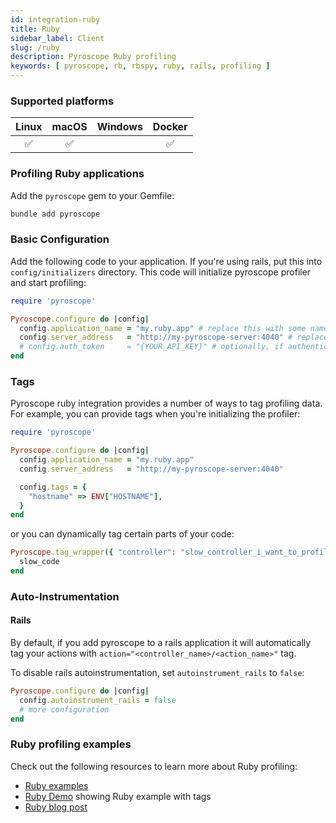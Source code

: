 ```yaml
---
id: integration-ruby
title: Ruby
sidebar_label: Client
slug: /ruby
description: Pyroscope Ruby profiling
keywords: [ pyroscope, rb, rbspy, ruby, rails, profiling ]
---
```





### Supported platforms

| Linux | macOS | Windows | Docker |
|:-----:|:-----:|:-------:|:------:|
|   ✅  |   ✅  |         |   ✅   |

### Profiling Ruby applications

Add the `pyroscope` gem to your Gemfile:

```bash
bundle add pyroscope
```

### Basic Configuration

Add the following code to your application. If you're using rails, put this into `config/initializers` directory. This code will initialize pyroscope profiler and start profiling:

```ruby
require 'pyroscope'

Pyroscope.configure do |config|
  config.application_name = "my.ruby.app" # replace this with some name for your application
  config.server_address   = "http://my-pyroscope-server:4040" # replace this with the address of your pyroscope server
  # config.auth_token     = "{YOUR_API_KEY}" # optionally, if authentication is enabled, specify the API key
end
```

### Tags

Pyroscope ruby integration provides a number of ways to tag profiling data. For example, you can provide tags when you're initializing the profiler:

```ruby
require 'pyroscope'

Pyroscope.configure do |config|
  config.application_name = "my.ruby.app"
  config.server_address   = "http://my-pyroscope-server:4040"

  config.tags = {
    "hostname" => ENV["HOSTNAME"],
  }
end
```

or you can dynamically tag certain parts of your code:

```ruby
Pyroscope.tag_wrapper({ "controller": "slow_controller_i_want_to_profile" }) do
  slow_code
end
```

### Auto-Instrumentation

#### Rails

By default, if you add pyroscope to a rails application it will automatically tag your actions with `action="<controller_name>/<action_name>"` tag.

To disable rails autoinstrumentation, set `autoinstrument_rails` to `false`:
```ruby
Pyroscope.configure do |config|
  config.autoinstrument_rails = false
  # more configuration
end

```

### Ruby profiling examples

Check out the following resources to learn more about Ruby profiling:
- [Ruby examples](https://github.com/pyroscope-io/pyroscope/tree/main/examples/ruby)
- [Ruby Demo](https://demo.pyroscope.io/?query=rideshare-app-ruby.cpu%7B%7D) showing Ruby example with tags
- [Ruby blog post](/blog/profiling-with-pyroscopes-ruby-gem)

<Flamegraph profileData={RubyNative}></Flamegraph>

